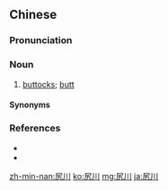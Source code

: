 ==Chinese==
{{zh-forms|alt=腳川,腳倉,腳穿,尻倉}}

===Pronunciation===
{{zh-pron
|mn=xm,qz,kh,tp,tn,tc,lk,sx,km,mg,hc:kha-chhng/zz,yl:kha-chhuiⁿ
|mn-t=ka1 ceng1
|cat=n
}}

===Noun===
{{zh-noun}}

# {{lb|zh|Min Nan}} [[buttock]]s; [[butt]]
#: {{zh-x|拍 尻川|to spank someone's bottom|MN}}

====Synonyms====
{{zh-dial|屁股}}

===References===
* {{R:nan:Duffus 1883|buttock|31}}
* {{thcwda|408}}

[[zh-min-nan:尻川]]
[[ko:尻川]]
[[mg:尻川]]
[[ja:尻川]]